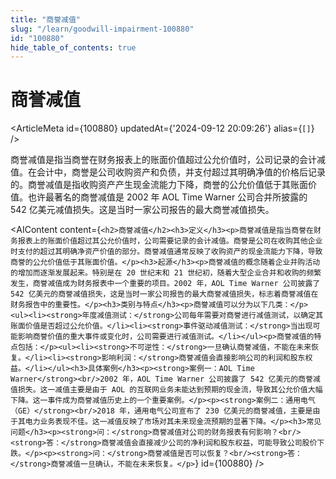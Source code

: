 ```yaml
---
title: "商誉减值"
slug: "/learn/goodwill-impairment-100880"
id: "100880"
hide_table_of_contents: true
---
```



# 商誉减值

<ArticleMeta id={100880} updatedAt={'2024-09-12 20:09:26'} alias={`[]`} />
<div className='border-solid border-b border-t-0 my-4 border-[var(--ifm-color-gray-300)]' />

商誉减值是指当商誉在财务报表上的账面价值超过公允价值时，公司记录的会计减值。在会计中，商誉是公司收购资产和负债，并支付超过其明确净值的价格后记录的。商誉减值是指收购资产产生现金流能力下降，商誉的公允价值低于其账面价值。也许最著名的商誉减值是 2002 年 AOL Time Warner 公司合并所披露的 542 亿美元减值损失。这是当时一家公司报告的最大商誉减值损失。

<AIContent content={`<h2>商誉减值</h2><h3>定义</h3><p>商誉减值是指当商誉在财务报表上的账面价值超过其公允价值时，公司需要记录的会计减值。商誉是公司在收购其他企业时支付的超过其明确净资产价值的部分。商誉减值通常反映了收购资产的现金流能力下降，导致商誉的公允价值低于其账面价值。</p><h3>起源</h3><p>商誉减值的概念随着企业并购活动的增加而逐渐发展起来。特别是在 20 世纪末和 21 世纪初，随着大型企业合并和收购的频繁发生，商誉减值成为财务报表中一个重要的项目。2002 年，AOL Time Warner 公司披露了 542 亿美元的商誉减值损失，这是当时一家公司报告的最大商誉减值损失，标志着商誉减值在财务报告中的重要性。</p><h3>类别与特点</h3><p>商誉减值可以分为以下几类：</p><ul><li><strong>年度减值测试：</strong>公司每年需要对商誉进行减值测试，以确定其账面价值是否超过公允价值。</li><li><strong>事件驱动减值测试：</strong>当出现可能影响商誉价值的重大事件或变化时，公司需要进行减值测试。</li></ul><p>商誉减值的特点包括：</p><ul><li><strong>不可逆性：</strong>一旦确认商誉减值，不能在未来恢复。</li><li><strong>影响利润：</strong>商誉减值会直接影响公司的利润和股东权益。</li></ul><h3>具体案例</h3><p><strong>案例一：AOL Time Warner</strong><br/>2002 年，AOL Time Warner 公司披露了 542 亿美元的商誉减值损失。这一减值主要是由于 AOL 的互联网业务未能达到预期的现金流，导致其公允价值大幅下降。这一事件成为商誉减值历史上的一个重要案例。</p><p><strong>案例二：通用电气（GE）</strong><br/>2018 年，通用电气公司宣布了 230 亿美元的商誉减值，主要是由于其电力业务表现不佳。这一减值反映了市场对其未来现金流预期的显著下降。</p><h3>常见问题</h3><p><strong>问：</strong>商誉减值对公司的财务报表有何影响？<br/><strong>答：</strong>商誉减值会直接减少公司的净利润和股东权益，可能导致公司股价下跌。</p><p><strong>问：</strong>商誉减值是否可以恢复？<br/><strong>答：</strong>商誉减值一旦确认，不能在未来恢复。</p>`} id={100880} />
